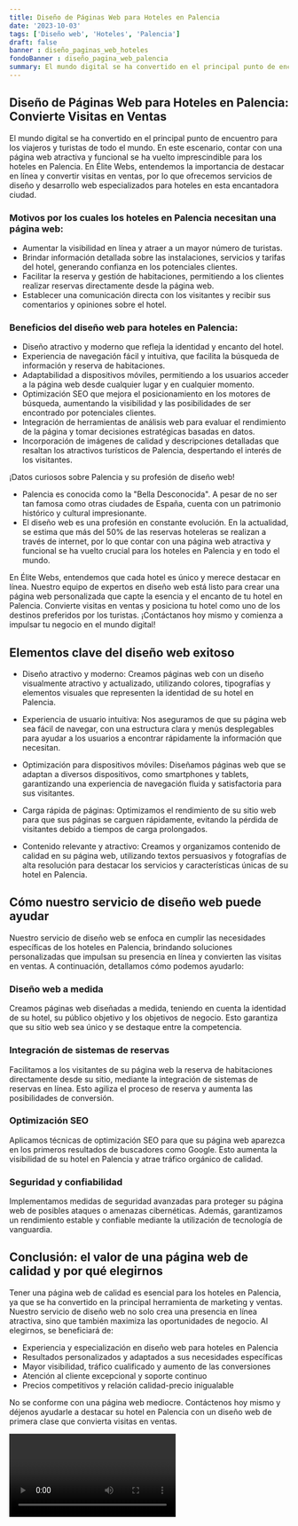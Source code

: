 ```yaml
---
title: Diseño de Páginas Web para Hoteles en Palencia
date: '2023-10-03'
tags: ['Diseño web', 'Hoteles', 'Palencia']
draft: false
banner : diseño_paginas_web_hoteles
fondoBanner : diseño_pagina_web_palencia
summary: El mundo digital se ha convertido en el principal punto de encuentro para los viajeros y turistas de todo el mundo. En este escenario, contar con una página web atractiva y funcional se ha vuelto imprescindible para los hoteles en Palencia. En Élite Webs, entendemos la importancia de destacar en línea y convertir visitas en ventas, por lo que ofrecemos servicios de diseño y desarrollo web especializados para hoteles en esta encantadora ciudad.
---
```


## Diseño de Páginas Web para Hoteles en Palencia: Convierte Visitas en Ventas

El mundo digital se ha convertido en el principal punto de encuentro para los viajeros y turistas de todo el mundo. En este escenario, contar con una página web atractiva y funcional se ha vuelto imprescindible para los hoteles en Palencia. En Élite Webs, entendemos la importancia de destacar en línea y convertir visitas en ventas, por lo que ofrecemos servicios de diseño y desarrollo web especializados para hoteles en esta encantadora ciudad.

### Motivos por los cuales los hoteles en Palencia necesitan una página web:
- Aumentar la visibilidad en línea y atraer a un mayor número de turistas.
- Brindar información detallada sobre las instalaciones, servicios y tarifas del hotel, generando confianza en los potenciales clientes.
- Facilitar la reserva y gestión de habitaciones, permitiendo a los clientes realizar reservas directamente desde la página web.
- Establecer una comunicación directa con los visitantes y recibir sus comentarios y opiniones sobre el hotel.

### Beneficios del diseño web para hoteles en Palencia:
- Diseño atractivo y moderno que refleja la identidad y encanto del hotel.
- Experiencia de navegación fácil y intuitiva, que facilita la búsqueda de información y reserva de habitaciones.
- Adaptabilidad a dispositivos móviles, permitiendo a los usuarios acceder a la página web desde cualquier lugar y en cualquier momento.
- Optimización SEO que mejora el posicionamiento en los motores de búsqueda, aumentando la visibilidad y las posibilidades de ser encontrado por potenciales clientes.
- Integración de herramientas de análisis web para evaluar el rendimiento de la página y tomar decisiones estratégicas basadas en datos.
- Incorporación de imágenes de calidad y descripciones detalladas que resaltan los atractivos turísticos de Palencia, despertando el interés de los visitantes.

¡Datos curiosos sobre Palencia y su profesión de diseño web!
- Palencia es conocida como la "Bella Desconocida". A pesar de no ser tan famosa como otras ciudades de España, cuenta con un patrimonio histórico y cultural impresionante.
- El diseño web es una profesión en constante evolución. En la actualidad, se estima que más del 50% de las reservas hoteleras se realizan a través de internet, por lo que contar con una página web atractiva y funcional se ha vuelto crucial para los hoteles en Palencia y en todo el mundo.

En Élite Webs, entendemos que cada hotel es único y merece destacar en línea. Nuestro equipo de expertos en diseño web está listo para crear una página web personalizada que capte la esencia y el encanto de tu hotel en Palencia. Convierte visitas en ventas y posiciona tu hotel como uno de los destinos preferidos por los turistas. ¡Contáctanos hoy mismo y comienza a impulsar tu negocio en el mundo digital!

<GifSeo />

<Cta />

## Elementos clave del diseño web exitoso

- Diseño atractivo y moderno: Creamos páginas web con un diseño visualmente atractivo y actualizado, utilizando colores, tipografías y elementos visuales que representen la identidad de su hotel en Palencia.

- Experiencia de usuario intuitiva: Nos aseguramos de que su página web sea fácil de navegar, con una estructura clara y menús desplegables para ayudar a los usuarios a encontrar rápidamente la información que necesitan.

- Optimización para dispositivos móviles: Diseñamos páginas web que se adaptan a diversos dispositivos, como smartphones y tablets, garantizando una experiencia de navegación fluida y satisfactoria para sus visitantes.

- Carga rápida de páginas: Optimizamos el rendimiento de su sitio web para que sus páginas se carguen rápidamente, evitando la pérdida de visitantes debido a tiempos de carga prolongados.

- Contenido relevante y atractivo: Creamos y organizamos contenido de calidad en su página web, utilizando textos persuasivos y fotografías de alta resolución para destacar los servicios y características únicas de su hotel en Palencia.

## Cómo nuestro servicio de diseño web puede ayudar

Nuestro servicio de diseño web se enfoca en cumplir las necesidades específicas de los hoteles en Palencia, brindando soluciones personalizadas que impulsan su presencia en línea y convierten las visitas en ventas. A continuación, detallamos cómo podemos ayudarlo:

### Diseño web a medida

Creamos páginas web diseñadas a medida, teniendo en cuenta la identidad de su hotel, su público objetivo y los objetivos de negocio. Esto garantiza que su sitio web sea único y se destaque entre la competencia.

### Integración de sistemas de reservas

Facilitamos a los visitantes de su página web la reserva de habitaciones directamente desde su sitio, mediante la integración de sistemas de reservas en línea. Esto agiliza el proceso de reserva y aumenta las posibilidades de conversión.

### Optimización SEO

Aplicamos técnicas de optimización SEO para que su página web aparezca en los primeros resultados de buscadores como Google. Esto aumenta la visibilidad de su hotel en Palencia y atrae tráfico orgánico de calidad.

### Seguridad y confiabilidad

Implementamos medidas de seguridad avanzadas para proteger su página web de posibles ataques o amenazas cibernéticas. Además, garantizamos un rendimiento estable y confiable mediante la utilización de tecnología de vanguardia.

## Conclusión: el valor de una página web de calidad y por qué elegirnos

Tener una página web de calidad es esencial para los hoteles en Palencia, ya que se ha convertido en la principal herramienta de marketing y ventas. Nuestro servicio de diseño web no solo crea una presencia en línea atractiva, sino que también maximiza las oportunidades de negocio. Al elegirnos, se beneficiará de:

- Experiencia y especialización en diseño web para hoteles en Palencia
- Resultados personalizados y adaptados a sus necesidades específicas
- Mayor visibilidad, tráfico cualificado y aumento de las conversiones
- Atención al cliente excepcional y soporte continuo
- Precios competitivos y relación calidad-precio inigualable

No se conforme con una página web mediocre. Contáctenos hoy mismo y déjenos ayudarle a destacar su hotel en Palencia con un diseño web de primera clase que convierta visitas en ventas.

<Video />

<CtaBot job='Hoteles' city='Palencia'/>

<Gmaps query='Palencia+españa+maps' />